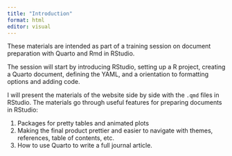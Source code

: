 ```yaml
---
title: "Introduction"
format: html
editor: visual
---
```


These materials are intended as part of a training session on document preparation with Quarto and Rmd in RStudio.

The session will start by introducing RStudio, setting up a R project, creating a Quarto document, defining the YAML, and a orientation to formatting options and adding code.

I will present the materials of the website side by side with the `.qmd` files in RStudio. The materials go through useful features for preparing documents in RStudio:

1.  Packages for pretty tables and animated plots
2.  Making the final product prettier and easier to navigate with themes, references, table of contents, etc.
3.  How to use Quarto to write a full journal article.
